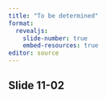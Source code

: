 ```yaml
---
title: "To be determined"
format: 
  revealjs:
    slide-number: true
    embed-resources: true
editor: source
---
```


## Slide 11-02

::: notes

:::

